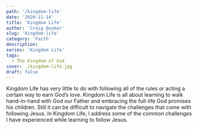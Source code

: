 ```yaml
---
path: '/kingdom-life'
date: '2020-11-14'
title: 'Kingdom Life'
author: 'Craig Booker'
slug: 'kingdom-life'
category: 'Faith'
description:
series: 'Kingdom Life'
tags:
  - The Kingdom of God
cover: ./kingdom-life.jpg
draft: false
---
```


Kingdom Life has very little to do with following all of the rules or acting a certain way to earn God’s love. Kingdom Life is all about learning to walk hand-in-hand with God our Father and embracing the full-life God promises his children. Still it can be difficult to navigate the challenges that come with following Jesus. In Kingdom Life, I address some of the common challenges I have experienced while learning to follow Jesus.
